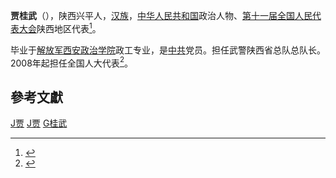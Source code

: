 '''贾桂武'''（{{bd|1951年||}}），陕西兴平人，[[汉族|汉族]]，[[中华人民共和国|中华人民共和国]]政治人物、[[第十一届全国人民代表大会|第十一届全国人民代表大会]]陕西地区代表<ref>{{cite web|author=新华网|title=第十一届全国人大代表|url=http://news.xinhuanet.com/ziliao/2008-03/03/content_7708230.htm?node=36628|publisher=新华网|accessdate=2014-01-07|archive-date=2014-01-10|archive-url=https://web.archive.org/web/20140110211415/http://news.xinhuanet.com/ziliao/2008-03/03/content_7708230.htm?node=36628|dead-url=no}}</ref>。

毕业于[[解放军西安政治学院|解放军西安政治学院]]政工专业，是[[中共|中共]]党员。担任武警陕西省总队总队长。2008年起担任全国人大代表<ref>{{cite news|title=全国人大代表信息-贾桂武|url=http://210.82.31.1:8084/delegate/viewDelegate.action?dbid=112498|accessdate=2013-04-05|newspaper=全国人大网|archive-url=https://web.archive.org/web/20140527220518/http://www.npc.gov.cn/delegate/viewDelegate.action?dbid=112498|archive-date=2014-05-27|dead-url=yes}}</ref>。

==參考文獻==
{{reflist}}
[[Category:第十一届全国人大代表|J贾]]
[[Category:興平人|J贾]]
[[Category:賈姓|G桂武]]